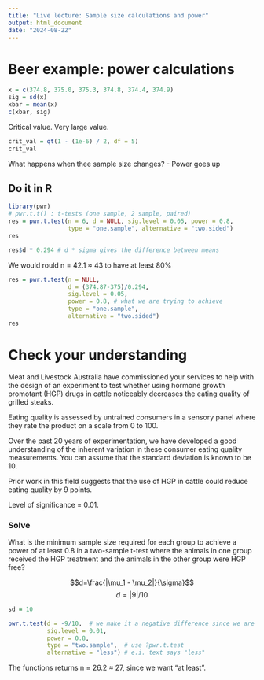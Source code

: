 ```yaml
---
title: "Live lecture: Sample size calculations and power"
output: html_document
date: "2024-08-22"
---
```


# Beer example: power calculations


```r
x = c(374.8, 375.0, 375.3, 374.8, 374.4, 374.9)
sig = sd(x)  
xbar = mean(x)
c(xbar, sig)
```

Critical value. Very large value. 
```r
crit_val = qt(1 - (1e-6) / 2, df = 5)
crit_val
```


What happens when thee sample size changes?
- Power goes up

## Do it in R

```r
library(pwr)
# pwr.t.t() : t-tests (one sample, 2 sample, paired)
res = pwr.t.test(n = 6, d = NULL, sig.level = 0.05, power = 0.8, 
                 type = "one.sample", alternative = "two.sided")
res
```

```r
res$d * 0.294 # d * sigma gives the difference between means
```

We would rould n = 42.1 ≈ 43 to have at least 80%
```r
res = pwr.t.test(n = NULL,
                 d = (374.87-375)/0.294, 
                 sig.level = 0.05,
                 power = 0.8, # what we are trying to achieve
                 type = "one.sample", 
                 alternative = "two.sided")
res
```

# Check your understanding

Meat and Livestock Australia have commissioned your services to help with the design of an experiment to test whether using hormone growth promotant (HGP) drugs in cattle noticeably decreases the eating quality of grilled steaks.

Eating quality is assessed by untrained consumers in a sensory panel where they rate the product on a scale from 0 to 100.

Over the past 20 years of experimentation, we have developed a good understanding of the inherent variation in these consumer eating quality measurements. You can assume that the standard deviation is known to be 10.

Prior work in this field suggests that the use of HGP in cattle could reduce eating quality by 9 points.

Level of significance = 0.01.

### Solve

What is the minimum sample size required for each group to achieve a power of at least 0.8 in a two-sample t-test where 
the animals in one group received the HGP treatment and 
the animals in the other group were HGP free?

$$d=\frac{|\mu_1 - \mu_2|}{\sigma}$$
$$d = |9|/10$$


```r
sd = 10

pwr.t.test(d = -9/10,  # we make it a negative difference since we are using "less"
           sig.level = 0.01, 
           power = 0.8, 
           type = "two.sample",  # use ?pwr.t.test 
           alternative = "less") # e.i. text says "less"
```
The functions returns n = 26.2 ≈ 27, since we want "at least". 



```r

```







